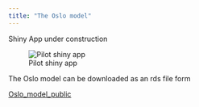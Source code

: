 ```yaml
---
title: "The Oslo model"
---
```


Shiny App under construction

![Pilot shiny app](images/The_Oslo_model.png){fig-align="center"}

The Oslo model can be downloaded as an rds file form

[Oslo_model_public](https://github.com/hakonRlab/hakonRlab.github.io)

```r

```
